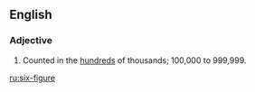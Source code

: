==English==

===Adjective===
{{en-adj|-|head=[[six]]-[[figure]]}}

# {{lb|en|of a numerical amount|chiefly|annual income}} Counted in the [[hundred]]s of thousands; 100,000 to 999,999.

[[ru:six-figure]]